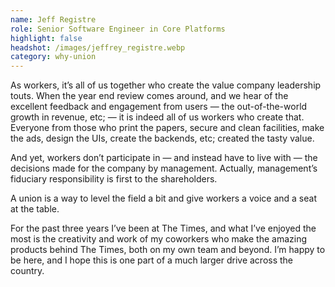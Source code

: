 ```yaml
---
name: Jeff Registre
role: Senior Software Engineer in Core Platforms
highlight: false
headshot: /images/jeffrey_registre.webp
category: why-union
---
```

As workers, it’s all of us together who create the value company leadership touts. When the year end review comes around, and we hear of the excellent feedback and engagement from users — the out-of-the-world growth in revenue, etc; —  it is indeed all of us workers who create that. Everyone from those who print the papers, secure and clean facilities, make the ads, design the UIs, create the backends, etc; created the tasty value.

And yet, workers don’t participate in — and instead have to live with — the decisions made for the company by management. Actually, management’s fiduciary responsibility is first to the shareholders.

A union is a way to level the field a bit and give workers a voice and a seat at the table. 

For the past three years I’ve been at The Times, and what I’ve enjoyed the most is the creativity and work of my coworkers who make the amazing products behind The Times, both on my own team and beyond. I’m happy to be here, and I hope this is one part of a much larger drive across the country.

